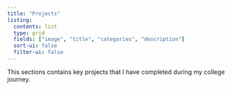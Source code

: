 ```yaml
---
title: "Projects"
listing:
  contents: list
  type: grid
  fields: ["image", "title", "categories", "description"]
  sort-ui: false
  filter-ui: false
---
```


This sections contains key projects that I have completed during my college journey.
<br><br>

